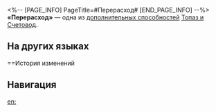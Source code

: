 <%-- [PAGE_INFO]
PageTitle=#Перерасход#
[END_PAGE_INFO] --%>
{{Навык Инфобокс
|Название         = Перерасход
|Изображение      = След Перерасход.png
|Персонаж         = Топаз и Счетовод
|Тип              = Доп. способность
|Возвышение       = 2
|Длительность     = 
|Описание         = Когда базовая атака Топаз наносит урон, она считается {{Доп эффект|бонус-атакой}}.
|Свойство1        = 
|Масштабирование1 = 
}}
'''«Перерасход»''' — одна из [[дополнительная способность|дополнительных способностей]] [[Топаз и Счетовод]].

==На других языках==
{{На других языках
|en   = Overdraft
|zhs  = 透支
|zht  = 透支
|ja   = {{Rubi|貸越|かしこし}}
|ko   = 당좌 대월
|es   = Descubierto
|fr   = Décroissance
|ru   = Перерасход
|th   = Overdraft
|vi   = Bội Chi
|de   = Überziehung
|id   = Overdraft
|pt   = Descoberta
}}

==История изменений
{{История изменений|3.5}}

==Навигация==
{{Навык Навбокс|Топаз и Счетовод}}

[[en:]]